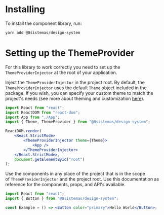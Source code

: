 
<Meta title="Installing" />

# Installing

To install the component library, run:

```bash
yarn add @8sistemas/design-system
```

# Setting up the ThemeProvider

For this library to work correctly you need to set up the `ThemeProviderInjector` at the root of your application.

Inject the `ThemeProviderInjector` in the project root. By default, the `ThemeProviderInjector` uses the default `Theme`
object included in the package. If you wish, you can specify your custom theme to match the project's needs (see more
about theming and customization [here]()).

```jsx
import React from "react";
import ReactDOM from "react-dom";
import App from "./App";
import { Theme, ThemeProvider } from "@8sistemas/design-system";

ReactDOM.render(
    <React.StrictMode>
        <ThemeProviderInjector theme={Theme}>
            <App />
        </ThemeProviderInjector>
    </React.StrictMode>,
    document.getElementById("root")
);
```

Use the components in any place of the project that is in the scope of `ThemeProviderInjector` and the project root. Use
this documentation as reference for the components, props, and API's available.

```jsx
import React from "react";
import { Button } from "@8sistemas/design-system";

const Example = () => <Button color="primary">Hello World</Button>;
```
